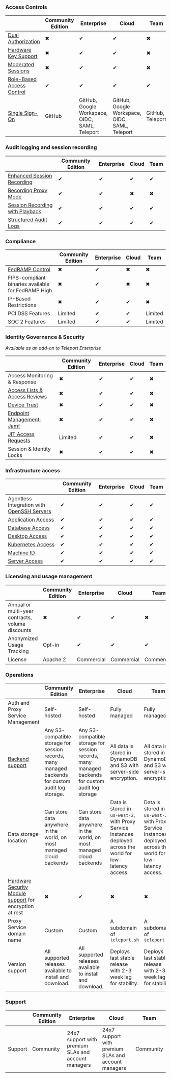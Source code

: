 ### Access Controls

||Community Edition|Enterprise|Cloud|Team|
|---|---|---|---|---|
|[Dual Authorization](../access-controls/guides/dual-authz.mdx)|✖|✔|✔|✖|
|[Hardware Key Support](../access-controls/guides/hardware-key-support.mdx)|✖|✔|✔|✖|
|[Moderated Sessions](../access-controls/guides/moderated-sessions.mdx)|✖|✔|✔|✖|
|[Role-Based Access Control](../access-controls/guides/role-templates.mdx)|✔|✔|✔|✔|
|[Single Sign-On](../access-controls/sso.mdx)|GitHub|GitHub, Google Workspace, OIDC, SAML, Teleport|GitHub, Google Workspace, OIDC, SAML, Teleport|GitHub, Teleport|

### Audit logging and session recording

||Community Edition|Enterprise|Cloud|Team|
|---|---|---|---|---|
|[Enhanced Session Recording](../server-access/guides/bpf-session-recording.mdx)|✔|✔|✔|✔|
|[Recording Proxy Mode](../server-access/guides/recording-proxy-mode.mdx)|✔|✔|✖|✖|
|[Session Recording with Playback](../architecture/session-recording.mdx)|✔|✔|✔|✔|
|[Structured Audit Logs](../reference/audit.mdx)|✔|✔|✔|✔|

### Compliance

||Community Edition|Enterprise|Cloud|Team|
|---|---|---|---|---|
|[FedRAMP Control](../access-controls/compliance-frameworks/fedramp.mdx)|✖|✔|✖|✖|
|FIPS-compliant binaries available for FedRAMP High|✖|✔|✖|✖|
|IP-Based Restrictions|✖|✔|✔|✖|
|PCI DSS Features|Limited|✔|✔|Limited|
|SOC 2 Features|Limited|✔|✔|Limited|

### Identity Governance & Security

_Available as an add-on to Teleport Enterprise_

||Community Edition|Enterprise|Cloud|Team|
|---|---|---|---|---|
|Access Monitoring & Response|✖|✔|✔|✖|
|[Access Lists & Access Reviews](../access-controls/access-lists.mdx)|✖|✔|✔|✖|
|[Device Trust](../access-controls/device-trust/guide.mdx)|✖|✔|✔|✖|
|[Endpoint Management: Jamf](../access-controls/device-trust/jamf-integration.mdx)|✖|✔|✔|✖|
|[JIT Access Requests](../access-controls/guides/dual-authz.mdx)|Limited|✔|✔|✖|
|Session & Identity Locks|✖|✔|✔|✖|

### Infrastructure access

||Community Edition|Enterprise|Cloud|Team|
|---|---|---|---|---|
|Agentless Integration with [OpenSSH Servers](../server-access/guides/openssh.mdx)|✔|✔|✔|✔|
|[Application Access](../application-access/getting-started.mdx)|✔|✔|✔|✔|
|[Database Access](../database-access/getting-started.mdx)|✔|✔|✔|✔|
|[Desktop Access](../desktop-access/introduction.mdx)|✔|✔|✔|✔|
|[Kubernetes Access](../kubernetes-access/getting-started.mdx)|✔|✔|✔|✔|
|[Machine ID](../machine-id/getting-started.mdx)|✔|✔|✔|✔|
|[Server Access](../server-access/getting-started.mdx)|✔|✔|✔|✔|

### Licensing and usage management

||Community Edition|Enterprise|Cloud|Team|
|---|---|---|---|---|
|Annual or multi-year contracts, volume discounts|✖|✔|✔|✖|
|Anonymized Usage Tracking|Opt-in|✔|✔|✔|
|License|Apache 2|Commercial|Commercial|Commercial|

### Operations

||Community Edition|Enterprise|Cloud|Team|
|---|---|---|---|---|
|Auth and Proxy Service Management|Self-hosted|Self-hosted|Fully managed|Fully managed|
|[Backend support](../reference/backends.mdx)|Any S3-compatible storage for session records, many managed backends for custom audit log storage.|Any S3-compatible storage for session records, many managed backends for custom audit log storage|All data is stored in DynamoDB and S3 with server-side encryption.|All data is stored in DynamoDB and S3 with server-side encryption.|
|Data storage location|Can store data anywhere in the world, on most managed cloud backends|Can store data anywhere in the world, on most managed cloud backends|Data is stored in `us-west-2`, with Proxy Service instances deployed across the world for low-latency access.|Data is stored in `us-west-2`, with Proxy Service instances deployed across the world for low-latency access.|
|[Hardware Security Module support](../choose-an-edition/teleport-enterprise/hsm.mdx) for encryption at rest|✖|✔|✖|✖|
|Proxy Service domain name|Custom|Custom|A subdomain of `teleport.sh`|A subdomain of `teleport.sh`|
|Version support|All supported releases available to install and download.|All supported releases available to install and download.|Deploys last stable release with 2-3 week lag for stability.|Deploys last stable release with 2-3 week lag for stability.|

### Support

||Community Edition|Enterprise|Cloud|Team|
|---|---|---|---|---|
|Support|Community|24x7 support with premium SLAs and account managers|24x7 support with premium SLAs and account managers|Community|

